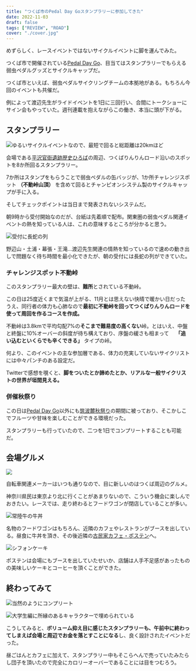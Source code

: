 ```yaml
---
title: "つくば市のPedal Day Goスタンプラリーに参加してきた"
date: 2022-11-03
draft: false
tags: ["REVIEW", "ROAD"]
cover: "./cover.jpg"
---
```


めずらしく、レースイベントではないサイクルイベントに脚を運んでみた。

つくば市で開催されている[Pedal Day Go](https://pedaldaygo.com/)、目当てはスタンプラリーでもらえる弱虫ペダルグッズとサイクルキャップだ。

<LinkCard url="https://pedaldaygo.com/" />

つくば市といえば、弱虫ペダルサイクリングチームの本拠地がある。もちろん今回のイベントも共催だ。

例によって渡辺先生がライドイベントを1日に三回行い、合間にトークショーにサイン会もやっていた。週刊連載を抱えながらこの働き、本当に頭が下がる。

## スタンプラリー

![ゆるいサイクルイベントなので、最短で回ると総距離は20kmほど](./stamp_map.jpg)

会場である[平沢官衙遺跡歴史ひろば](https://maps.google.com/maps?ll=36.177621,140.103835&z=13&t=m&hl=ja-JP&gl=US&mapclient=embed&q=%E5%B9%B3%E6%B2%A2%E5%AE%98%E8%A1%99%E9%81%BA%E8%B7%A1)の周辺、つくばりんりんロード沿いのスポットを8か所回るスタンプラリー。

7か所はスタンプをもらうことで弱虫ペダルの缶バッジが、1か所チャレンジスポット **（不動峠山頂）** を含めて回るとチャンピオンシステム製のサイクルキャップが手に入る。

そしてチェックポイントは当日まで発表されないシステムだ。

朝9時から受付開始なのだが、台紙は先着順で配布。関東圏の弱虫ペダル関連イベントの熱を知っている人は、これの意味するところが分かると思う。

![受付に長蛇の列](./line.jpg)

野辺山・土浦・幕張・王滝…渡辺先生関連の情熱を知っているので速めの動き出しで問題なく待ち時間を最小化できたが、朝の受付には長蛇の列ができていた。

### チャレンジスポット不動峠

このスタンプラリー最大の壁は、**難所**とされている不動峠。

この日は25度近くまで気温が上がる、11月とは思えない快晴で暖かい日だったうえ、同行者の体力も心肺なので**最初に不動峠を回ってつくばりんりんロードを使って周回を作るコースを作成。**

不動峠は3.8kmで平均勾配7%の**そこまで難易度の高くない**峠。とはいえ、中盤と終盤に10%オーバーの斜度が待ち構えており、序盤の緩さも相まって　 **「追い込むといくらでも辛くできる」** タイプの峠。

何より、このイベントの主な参加層である、体力の充実していないサイクリストには中々パンチのある設定だ。

Twitterで感想を覗くと、**脚をついたとか諦めたとか、リアルな一般サイクリストの世界が垣間見える。**

### 併催秋祭り

この日は[Pedal Day Go](https://pedaldaygo.com/)以外にも[筑波麓秋祭り](https://aki-fes29836.com/fes2022/)の期間に被っており、そこかしこでフルーツや甘味を楽しむことができる環境だった。

スタンプラリーも行っていたので、二つを1日でコンプリートすることも可能だ。

## 会場グルメ

![ ](./map.jpg)

自転車関連メーカーはいつも通りなので、目に新しいのはつくば周辺のグルメ。

神奈川県民は東京より北に行くことがあまりないので、こういう機会に楽しんでおきたい。レースでは、走り終わるとフードワゴンが閉店していることが多い。

![常陸牛の牛丼](./beefdon.jpg)

名物のフードワゴンはもちろん、近隣のカフェやレストランがブースを出している。昼食に牛丼を頂き、その後近隣の[古民家カフェ・ポステン](https://www.cafe-posten.com/)へ。

![シフォンケーキ](./cake_posten.jpg)

ポステンは会場にもブースを出していたせいか、店舗は人手不足感があったものの美味しいケーキとコーヒーを頂くことができた。

## 終わってみて

![当然のようにコンプリート](./badge.jpg)

![大学生編に所縁のあるキャラクターで埋められている](./sheet.jpg)

こうしてみると、**ボリューム抑え目に感じたスタンプラリーも、午前中に終わってしまえば会場と周辺でお金を落とすことになる**し、良く設計されたイベントだった。

昼ごはんとカフェに加えて、スタンプラリー中もそこらへんで売っていたみたらし団子を頂いたので完全にカロリーオーバーであることには目をつむろう。
